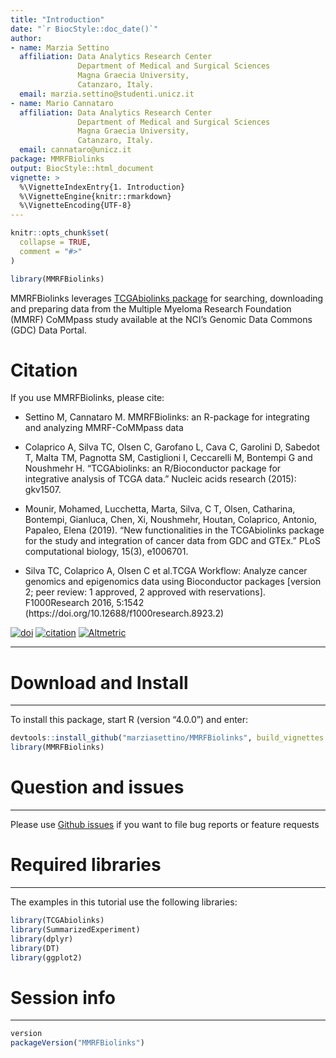 ```yaml
---
title: "Introduction"
date: "`r BiocStyle::doc_date()`"
author:
- name: Marzia Settino
  affiliation: Data Analytics Research Center
               Department of Medical and Surgical Sciences
               Magna Graecia University,
               Catanzaro, Italy.
  email: marzia.settino@studenti.unicz.it
- name: Mario Cannataro
  affiliation: Data Analytics Research Center
               Department of Medical and Surgical Sciences
               Magna Graecia University,
               Catanzaro, Italy.
  email: cannataro@unicz.it
package: MMRFBiolinks
output: BiocStyle::html_document
vignette: >
  %\VignetteIndexEntry{1. Introduction}
  %\VignetteEngine{knitr::rmarkdown}
  %\VignetteEncoding{UTF-8}
---
```


```r
knitr::opts_chunk$set(
  collapse = TRUE,
  comment = "#>"
)
```

```r
library(MMRFBiolinks)
```
MMRFBiolinks leverages [TCGAbiolinks package](https://bioconductor.org/packages/TCGAbiolinks/) 
for searching, downloading and preparing data from the Multiple Myeloma Research Foundation (MMRF) CoMMpass study available at the NCI's Genomic Data Commons (GDC) Data Portal. 



# Citation
If you use MMRFBiolinks, please cite:

* Settino M, Cannataro M.
MMRFBiolinks: an R-package for integrating and analyzing MMRF-CoMMpass data

* Colaprico A, Silva TC, Olsen C, Garofano L, Cava C, Garolini D, Sabedot T, Malta TM, Pagnotta SM, Castiglioni I, Ceccarelli M, Bontempi G and Noushmehr H. "TCGAbiolinks: an R/Bioconductor package for integrative analysis of TCGA data." Nucleic acids research (2015): gkv1507.

* Mounir, Mohamed, Lucchetta, Marta, Silva, C T, Olsen, Catharina, Bontempi, Gianluca, Chen, Xi, Noushmehr, Houtan, Colaprico, Antonio, Papaleo, Elena (2019). “New functionalities in the TCGAbiolinks package for the study and integration of cancer data from GDC and GTEx.” PLoS computational biology, 15(3), e1006701.

* Silva TC, Colaprico A, Olsen C et al.TCGA Workflow: Analyze cancer genomics and epigenomics data using Bioconductor packages [version 2; peer review: 1 approved, 2 approved with reservations]. F1000Research 2016, 5:1542
(https://doi.org/10.12688/f1000research.8923.2)

[![doi](https://img.shields.io/badge/doi-10.1093/nar/gkv1507-green.svg?style=flat)](http://dx.doi.org/10.1093/nar/gkv1507) [![citation](https://img.shields.io/badge/cited%20by-191-green.svg?style=flat)](https://scholar.google.com.hk/scholar?oi=bibs&hl=en&cites=6029790855238928406) [![Altmetric](https://img.shields.io/badge/Altmetric-25-green.svg?style=flat)](https://www.altmetric.com/details/4919535)



<hr>
# Download and Install
<hr>
To install this package, start R (version "4.0.0") and enter: 
```R
devtools::install_github("marziasettino/MMRFBiolinks", build_vignettes = TRUE)
library(MMRFBiolinks)
```

# Question and issues
<hr>
Please use [Github issues](https://github.com/MarzyUnicz/MMRFBiolinks/issues) if you want to file bug reports or feature requests


# Required libraries
<hr>
The examples in this tutorial use the following libraries: 
```r
library(TCGAbiolinks)
library(SummarizedExperiment)
library(dplyr)
library(DT)
library(ggplot2)
```

# Session info
<hr>
```r
version
packageVersion("MMRFBiolinks")
```